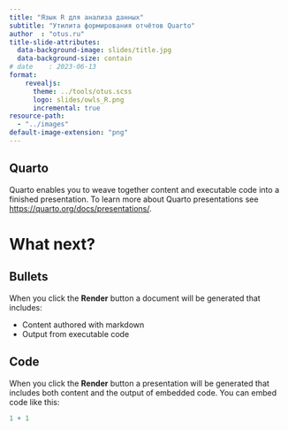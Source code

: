 ```yaml
---
title: "Язык R для анализа данных"
subtitle: "Утилита формирования отчётов Quarto"
author  : "otus.ru"
title-slide-attributes:
  data-background-image: slides/title.jpg
  data-background-size: contain
# date    : 2023-06-13
format:
    revealjs:
      theme: ../tools/otus.scss
      logo: slides/owls_R.png
      incremental: true
resource-path: 
  - "../images"
default-image-extension: "png"
---
```


## Quarto

Quarto enables you to weave together content and executable code into a finished presentation. To learn more about Quarto presentations see <https://quarto.org/docs/presentations/>.

# What next? {background-image="slides/section.jpg" background-size="contain"}

## Bullets

When you click the **Render** button a document will be generated that includes:

-   Content authored with markdown
-   Output from executable code

## Code

When you click the **Render** button a presentation will be generated that includes both content and the output of embedded code. You can embed code like this:

```r
1 + 1
```


